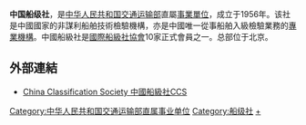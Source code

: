 {{Infobox Organization
|name             = 中国船级社<br/>China Classification Society
|original_name    = 中国船级社
|image            = CCS_2012LOGO.jpg
|size             = 200px
|caption          = 中国船级社标志
|abbreviation     = CCS
|motto            = 
|formation        = 1956年
|founder          = 
|type             = 
|location         = [[北京市|北京市]]东直门南大街9号船检大厦
|region_served    = 船舶技术检验
|membership       = [[國際船級社協會|國際船級社協會]]
|language         = [[普通话|普通话]]
|leader_title     = 理事长
|leader_name      = 孙峰
|parent_organization = [[中华人民共和国交通运输部|中华人民共和国交通运输部]]
|affiliations     = 
|num_staff        = 
|budget           = 
|website          = http://www.ccs.org.cn/
}}

'''中国船级社'''，是[[中华人民共和国交通运输部|中华人民共和国交通运输部]]直屬[[事業單位|事業單位]]，成立于1956年。该社是中國國家的非謀利船舶技術檢驗機構，亦是中國唯一從事船舶入級檢驗業務的[[專業機構|專業機構]]。中國船級社是[[國際船級社協會|國際船級社協會]]10家正式會員之一。总部位于北京。

== 外部連結 ==
* [http://www.ccs.org.cn China Classification Society 中國船級社CCS ]{{Wayback|url=http://www.ccs.org.cn/ |date=20181011183642 }}

[[Category:中华人民共和国交通运输部直属事业单位|Category:中华人民共和国交通运输部直属事业单位]]
[[Category:船级社|Category:船级社]]
[[Category:中华人民共和国船舶|+]]